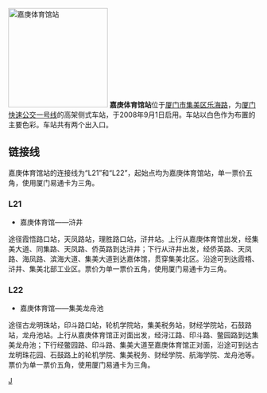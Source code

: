 [[File:Jia Geng Gymnasium Station.JPG|200px|right|thumb|嘉庚体育馆站
]]
'''嘉庚体育馆站'''位于[[厦门市|厦门市]][[集美区|集美区]][[乐海路|乐海路]]，为[[厦门快速公交一号线|厦门快速公交一号线]]的高架侧式车站，于2008年9月1日启用。车站以白色作为布置的主要色彩。车站共有两个出入口。

==链接线==
嘉庚体育馆站的连接线为“L21”和“L22”，起始点均为嘉庚体育馆站，单一票价五角，使用厦门易通卡为三角。
===L21===
*嘉庚体育馆——浒井
途径霞悟路口站，天凤路站，理胜路口站，浒井站。上行从嘉庚体育馆出发，经集美大道、同集路、天凤路、侨英路到达浒井；下行从浒井出发，经侨英路、天凤路、海凤路、滨海大道、集美大道到达嘉体馆，贯穿集美北区。沿途可到达霞梧、浒井、集美北部工业区。票价为单一票价五角，使用厦门易通卡为三角。

===L22===
*嘉庚体育馆——集美龙舟池
途径古龙明珠站，印斗路口站，轮机学院站，集美税务站，财经学院站，石鼓路站，龙舟池站。上行从嘉庚体育馆正对面出发，经浔江路、印斗路、鳖园路到达集美龙舟池；下行经鳖园路、印斗路、集美大道至嘉庚体育馆正对面，沿途可到达古龙明珠花园、石鼓路上的轮机学院、集美税务、财经学院、航海学院、龙舟池等。票价为单一票价五角，使用厦门易通卡为三角。

{{厦门快速公交一号线车站}}
[[Category:廈門快速公交一號線車站|J]]